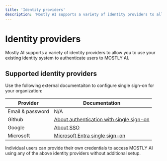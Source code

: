 ```yaml
---
title: 'Identity providers'
description: 'Mostly AI supports a variety of identity providers to allow you to use your existing identity system to authenticate users to MOSTLY AI.'
---
```


# Identity providers

Mostly AI supports a variety of identity providers to allow you to use your existing identity system to authenticate users to MOSTLY AI.

## Supported identity providers

Use the following external documentaiton to configure single sign-on for your organization:

| Provider | Documentation |
|----------|------|
| Email & password | N/A |
| Github | [About authentication with single sign-on](https://docs.github.com/en/enterprise-cloud@latest/authentication/authenticating-with-single-sign-on/about-authentication-with-single-sign-on) |
| Google | [About SSO](https://support.google.com/a/answer/60224?hl=en) |
| Microsoft | [Microsoft Entra single sign-on](https://www.microsoft.com/en-us/security/business/identity-access/microsoft-entra-single-sign-on) |

Individual users can provide their own credentials to access MOSTLY AI using any of the above identity providers without additional setup.
